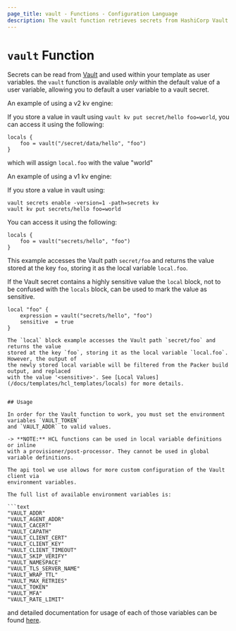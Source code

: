 ```yaml
---
page_title: vault - Functions - Configuration Language
description: The vault function retrieves secrets from HashiCorp Vault KV stores.
---
```


# `vault` Function

Secrets can be read from [Vault](https://www.vaultproject.io/) and used within
your template as user variables. the `vault` function is available _only_
within the default value of a user variable, allowing you to default a user
variable to a vault secret.

An example of using a v2 kv engine:

If you store a value in vault using `vault kv put secret/hello foo=world`, you
can access it using the following:

```hcl
locals {
    foo = vault("/secret/data/hello", "foo")
}
```

which will assign `local.foo` with the value "world"

An example of using a v1 kv engine:

If you store a value in vault using:

    vault secrets enable -version=1 -path=secrets kv
    vault kv put secrets/hello foo=world

You can access it using the following:

```hcl
locals {
    foo = vault("secrets/hello", "foo")
}
```

This example accesses the Vault path `secret/foo` and returns the value
stored at the key `foo`, storing it as the local variable `local.foo`.

If the Vault secret contains a highly sensitive value the `local` block, not to be confused with
the `locals` block, can be used to mark the value as sensitive.

```hcl
local "foo" {
    expression = vault("secrets/hello", "foo")
    sensitive  = true
}

The `local` block example accesses the Vault path `secret/foo` and returns the value
stored at the key `foo`, storing it as the local variable `local.foo`. However, the output of
the newly stored local variable will be filtered from the Packer build output, and replaced
with the value '<sensitive>'. See [Local Values](/docs/templates/hcl_templates/locals) for more details.


## Usage

In order for the Vault function to work, you must set the environment variables `VAULT_TOKEN`
and `VAULT_ADDR` to valid values.

-> **NOTE:** HCL functions can be used in local variable definitions or inline
with a provisioner/post-processor. They cannot be used in global variable definitions.

The api tool we use allows for more custom configuration of the Vault client via
environment variables.

The full list of available environment variables is:

```text
"VAULT_ADDR"
"VAULT_AGENT_ADDR"
"VAULT_CACERT"
"VAULT_CAPATH"
"VAULT_CLIENT_CERT"
"VAULT_CLIENT_KEY"
"VAULT_CLIENT_TIMEOUT"
"VAULT_SKIP_VERIFY"
"VAULT_NAMESPACE"
"VAULT_TLS_SERVER_NAME"
"VAULT_WRAP_TTL"
"VAULT_MAX_RETRIES"
"VAULT_TOKEN"
"VAULT_MFA"
"VAULT_RATE_LIMIT"
```

and detailed documentation for usage of each of those variables can be found
[here](https://www.vaultproject.io/docs/commands/#environment-variables).
